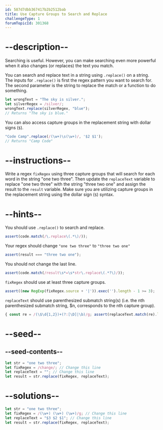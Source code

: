 ```yaml
---
id: 587d7dbb367417b2b2512bab
title: Use Capture Groups to Search and Replace
challengeType: 1
forumTopicId: 301368
---
```


# --description--

Searching is useful. However, you can make searching even more powerful when it also changes (or replaces) the text you match.

You can search and replace text in a string using `.replace()` on a string. The inputs for `.replace()` is first the regex pattern you want to search for. The second parameter is the string to replace the match or a function to do something.

```js
let wrongText = "The sky is silver.";
let silverRegex = /silver/;
wrongText.replace(silverRegex, "blue");
// Returns "The sky is blue."
```

You can also access capture groups in the replacement string with dollar signs (`$`).

```js
"Code Camp".replace(/(\w+)\s(\w+)/, '$2 $1');
// Returns "Camp Code"
```

# --instructions--

Write a regex `fixRegex` using three capture groups that will search for each word in the string "one two three". Then update the `replaceText` variable to replace "one two three" with the string "three two one" and assign the result to the `result` variable. Make sure you are utilizing capture groups in the replacement string using the dollar sign (`$`) syntax.

# --hints--

You should use `.replace()` to search and replace.

```js
assert(code.match(/\.replace\(.*\)/));
```

Your regex should change `"one two three"` to `"three two one"`

```js
assert(result === "three two one");
```

You should not change the last line.

```js
assert(code.match(/result\s*=\s*str\.replace\(.*?\)/));
```

`fixRegex` should use at least three capture groups.

```js
assert((new RegExp(fixRegex.source + '|')).exec('').length - 1 >= 3);
```

`replaceText` should use parenthesized submatch string(s) (i.e. the nth parenthesized submatch string, $n, corresponds to the nth capture group).

```js
{ const re = /(\$\d{1,2})+(?:[\D]|\b)/g; assert(replaceText.match(re).length >= 3); }
```

# --seed--

## --seed-contents--

```js
let str = "one two three";
let fixRegex = /change/; // Change this line
let replaceText = ""; // Change this line
let result = str.replace(fixRegex, replaceText);
```

# --solutions--

```js
let str = "one two three";
let fixRegex = /(\w+) (\w+) (\w+)/g; // Change this line
let replaceText = "$3 $2 $1"; // Change this line
let result = str.replace(fixRegex, replaceText);
```
